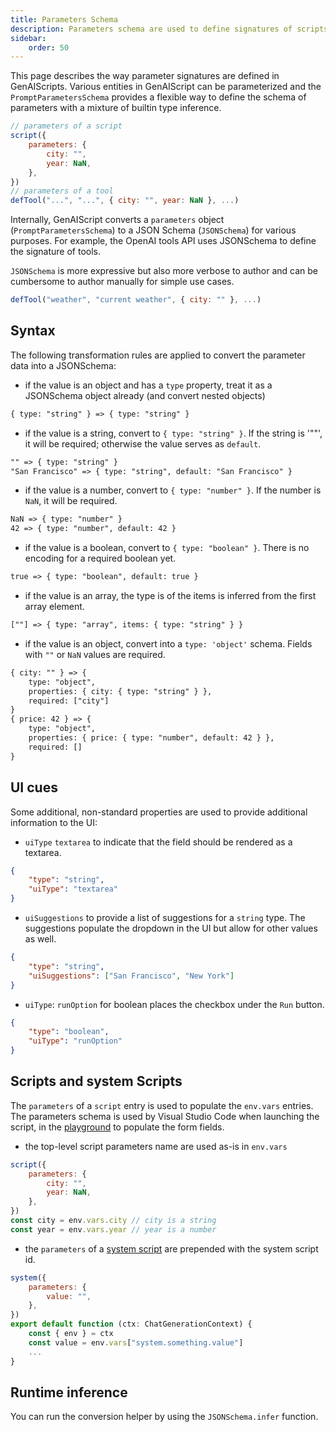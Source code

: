 ```yaml
---
title: Parameters Schema
description: Parameters schema are used to define signatures of scripts, tools.
sidebar:
    order: 50
---
```



This page describes the way parameter signatures are defined in GenAIScripts.
Various entities in GenAIScript can be parameterized and the `PromptParametersSchema`
provides a flexible way to define the schema of parameters with a mixture of builtin type inference.

```js "parameters"
// parameters of a script
script({
    parameters: {
        city: "",
        year: NaN,
    },
})
// parameters of a tool
defTool("...", "...", { city: "", year: NaN }, ...)
```

Internally, GenAIScript converts a `parameters` object (`PromptParametersSchema`) to a JSON Schema (`JSONSchema`) for various purposes.
For example, the OpenAI tools API uses JSONSchema to define the signature of tools.

`JSONSchema` is more expressive but also more verbose to author and
can be cumbersome to author manually for simple use cases.

```js '{ city: "" }'
defTool("weather", "current weather", { city: "" }, ...)
```

<YouTube id="https://youtu.be/96iPImE4c2o" posterQuality="high" />

## Syntax

The following transformation rules are applied to convert the parameter data into
a JSONSchema:

- if the value is an object and has a `type` property, treat it as a JSONSchema object already (and convert nested objects)

```txt
{ type: "string" } => { type: "string" }
```

- if the value is a string, convert to `{ type: "string" }`. If the string is '""', it will be required; otherwise the value serves as `default`.

```txt
"" => { type: "string" }
"San Francisco" => { type: "string", default: "San Francisco" }
```

- if the value is a number, convert to `{ type: "number" }`. If the number is `NaN`, it will be required.

```txt
NaN => { type: "number" }
42 => { type: "number", default: 42 }
```

- if the value is a boolean, convert to `{ type: "boolean" }`. There is no encoding for a required boolean yet.

```txt
true => { type: "boolean", default: true }
```

- if the value is an array, the type is of the items is inferred from the first array element.

```txt
[""] => { type: "array", items: { type: "string" } }
```

- if the value is an object, convert into a `type: 'object'` schema. Fields with `""` or `NaN` values are required.

```txt
{ city: "" } => {
    type: "object",
    properties: { city: { type: "string" } },
    required: ["city"]
}
{ price: 42 } => {
    type: "object",
    properties: { price: { type: "number", default: 42 } },
    required: []
}
```

## UI cues

Some additional, non-standard properties are used to provide additional information to the UI:

- `uiType` `textarea` to indicate that the field should be rendered as a textarea.

```json
{
    "type": "string",
    "uiType": "textarea"
}
```

- `uiSuggestions` to provide a list of suggestions for a `string` type. The suggestions populate the dropdown in the UI
  but allow for other values as well.

```json
{
    "type": "string",
    "uiSuggestions": ["San Francisco", "New York"]
}
```

- `uiType`: `runOption` for boolean places the checkbox under the `Run` button.

```json
{
    "type": "boolean",
    "uiType": "runOption"
}
```

## Scripts and system Scripts

The `parameters` of a `script` entry is used to populate the `env.vars` entries. The parameters schema
is used by Visual Studio Code when launching the script, in the [playground](/genaiscript/reference/playground)
to populate the form fields.

- the top-level script parameters name are used as-is in `env.vars`

```js
script({
    parameters: {
        city: "",
        year: NaN,
    },
})
const city = env.vars.city // city is a string
const year = env.vars.year // year is a number
```

- the `parameters` of a [system script](/genaiscript/reference/scripts/system)
  are prepended with the system script id.

```js title="system.something.genai.js"
system({
    parameters: {
        value: "",
    },
})
export default function (ctx: ChatGenerationContext) {
    const { env } = ctx
    const value = env.vars["system.something.value"]
    ...
}
```

## Runtime inference

You can run the conversion helper by using the `JSONSchema.infer` function.
